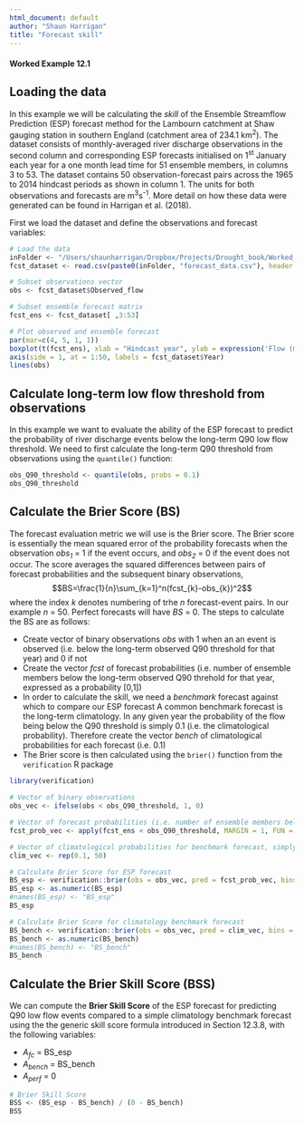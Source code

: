 ```yaml
---
html_document: default
author: "Shaun Harrigan"
title: "Forecast skill"
---
```


#### Worked Example 12.1

## Loading the data

In this example we will be calculating the *skill* of the Ensemble Streamflow Prediction (ESP) forecast method
for the Lambourn catchment at Shaw gauging station in southern England (catchment area of 234.1 km^2^). 
The dataset consists of monthly-averaged river discharge observations in the second column and corresponding ESP forecasts initialised on 1^st^ January each year for a one month lead time for 51 ensemble members, in columns 3 to 53. The dataset contains 50 observation-forecast pairs across the 1965 to 2014 hindcast periods as shown in column 1. The units for both observations and forecasts are m^3^s^-1^. More detail on how these data were generated can be found in Harrigan et al. (2018).

First we load the dataset and define the observations and forecast variables:

```r
# Load the data 
inFolder <- "/Users/shaunharrigan/Dropbox/Projects/Drought_book/Worked_example/Data/"
fcst_dataset <- read.csv(paste0(inFolder, "forecast_data.csv"), header = TRUE) 

# Subset observations vector 
obs <- fcst_dataset$Observed_flow

# Subset ensemble forecast matrix
fcst_ens <- fcst_dataset[ ,3:53]

# Plot observed and ensemble forecast
par(mar=c(4, 5, 1, 1))
boxplot(t(fcst_ens), xlab = "Hindcast year", ylab = expression('Flow (m'^"3"*'/s)'), xaxt = "n", range = 0)
axis(side = 1, at = 1:50, labels = fcst_dataset$Year)
lines(obs)
```

## Calculate long-term low flow threshold from observations 

In this example we want to evaluate the ability of the ESP forecast to predict the probability of river discharge events below the long-term Q90 low flow threshold. We need to first calculate the long-term Q90 threshold from observations using the `quantile()` function:

```r
obs_Q90_threshold <- quantile(obs, probs = 0.1)
obs_Q90_threshold
```


## Calculate the Brier Score (BS)

The forecast evaluation metric we will use is the Brier score. The Brier score is essentially the mean squared error of the probability forecasts when the observation *obs~1~* = 1 if the event occurs, and *obs~2~* = 0 if the event does not occur. The score averages the squared differences between pairs of forecast probabilities and the subsequent binary observations,
$$BS=\frac{1}{n}\sum_{k=1}^n(fcst_{k}-obs_{k})^2$$
where the index *k* denotes numbering of trhe *n* forecast-event pairs. In our example *n* = 50. Perfect forecasts will have *BS* = 0. The steps to calculate the BS are as follows:

* Create vector of binary observations *obs* with 1 when an an event is observed (i.e. below the long-term observed Q90 threshold for that year) and 0 if not
* Create the vector *fcst* of forecast probabilities (i.e. number of ensemble members below the long-term observed Q90 threhold for that year, expressed as a probability [0,1])
* In order to calculate the skill, we need a *benchmark* forecast against which to compare our ESP forecast A common benchmark forecast is the long-term climatology. In any given year the probability of the flow being below the Q90 threshold is simply 0.1 (i.e. the climatological probability). Therefore create the vector *bench* of climatological probabilities for each forecast (i.e. 0.1)
* The Brier score is then calculated using the `brier()` function from the `verification` R package

```r
library(verification)

# Vector of binary observations 
obs_vec <- ifelse(obs < obs_Q90_threshold, 1, 0)

# Vector of forecast probabilities (i.e. number of ensemble members below threshold / total number of ensemble members)
fcst_prob_vec <- apply(fcst_ens < obs_Q90_threshold, MARGIN = 1, FUN = sum) / length(fcst_ens)

# Vector of climatological probabilities for benchmark forecast, simply a vector 0.1 (i.e. below Q90 threshold 10% of the time by chance)
clim_vec <- rep(0.1, 50)

# Calculate Brier Score for ESP forecast
BS_esp <- verification::brier(obs = obs_vec, pred = fcst_prob_vec, bins = FALSE)["bs"]
BS_esp <- as.numeric(BS_esp)
#names(BS_esp) <- "BS_esp"
BS_esp

# Calculate Brier Score for climatology benchmark forecast
BS_bench <- verification::brier(obs = obs_vec, pred = clim_vec, bins = FALSE)["bs"]
BS_bench <- as.numeric(BS_bench)
#names(BS_bench) <- "BS_bench"
BS_bench
```


## Calculate the Brier Skill Score (BSS)

We can compute the **Brier Skill Score** of the ESP forecast for predicting Q90 low flow events compared to a simple climatology benchmark forecast using the the generic skill score formula introduced in Section 12.3.8, with the following variables:

* *A~fc~* = BS_esp
* *A~bench~* = BS_bench
* *A~perf~* = 0

```r
# Brier Skill Score 
BSS <- (BS_esp - BS_bench) / (0 - BS_bench)
BSS
```